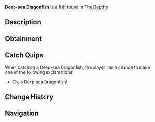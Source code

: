 {{FishInfobox
|image          = Deep-sea Dragonfish.png
|rarity         = Common
|sea            = First Sea
|location       = [[The Depths]]
|sublocation    = 
|sources        = Fishing Rod
|radar_location = 
|xp             = 25
|weather        = 
|time           = Night
|season         = 
|bait           = Deep Coral
|base_weight    = 4
|base_value     = 45
|weight_range   = 3.2
|base_chance    = 100
|base_resil     = 80
}}
'''Deep-sea Dragonfish''' is a {{Rarity|Common}} fish found in [[The Depths]].

== Description ==
{{Description|A bioluminescent predator with sharp fangs, glowing lure, and stealthy camouflage in ocean depths.|Bestiary Entry}}

== Obtainment ==
{{Description|Lurks deep in shadowy trenches during the Night|Bestiary Hint}}
{{Fish Availability|
The Depths
The Depths/Absolute Darkness
|top_rods      = 
Leviathan's Fang Rod\270308.9\133355.91;
Trident Rod\261940.82\165950.58;
Free Spirit Rod\258176.16\165655.57;
No-Life Rod\250661.85\237105.5;
Azure Of Lagoon\241060.79\163443;
Flimsy Rod\203457.25\173215.3;
Training Rod\230101.21\212691.26;
Magnet Rod\166628.64\146851.79;
Fast Rod\236129.73\236129.73;
Seraphic Rod\235837.58\235837.58;
Tempest Rod\232781.06\227527.58;
Rapid Rod\223341.23\223341.23;
Adventurer's Rod\179839.6\165761.28;
Challenger's Rod\232886.58\215865.09;
Rod Of The Forgotten Fang\227260.46\215352.87;
Ethereal Prism Rod\224698.88\12214.05;
Rod Of The Depths\220512.85\195869.01;
Zeus Rod\218998.42\201287.66;
Rod Of The Exalted One\217956.11\142633.69;
Blazebringer Rod\216335.91\189909.73;
Verdant Shear Rod\215678.47\201435.51;
Depthseeker Rod\214479.91\184117.77;
Avalanche Rod\212713.47\165264.48;
Volcanic Rod\209895.24\152747.49;
Steady Rod\113495.74\71146.87
|recommended   = Trident Rod
}}

== Catch Quips ==
When catching a Deep-sea Dragonfish, the player has a chance to make one of the following exclamations:
* Oh, a Deep sea Dragonfish!

== Change History ==
{{Change History|{{subst:Current Version}}}}

== Navigation ==
{{Fish Navbox|The Depths}}